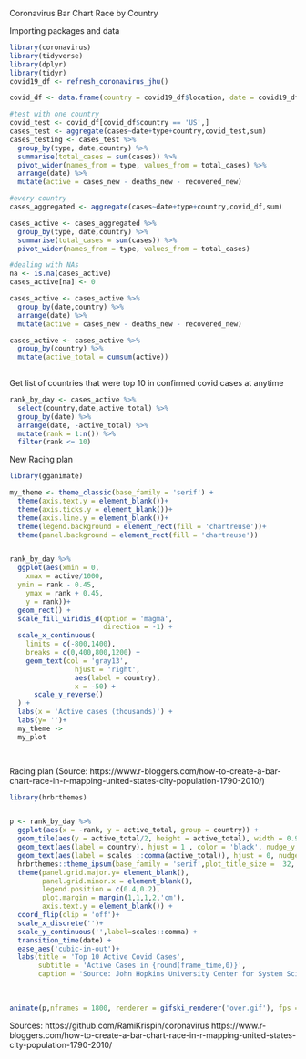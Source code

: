 Coronavirus Bar Chart Race by Country

Importing packages and data
```{r include=FALSE}
library(coronavirus)
library(tidyverse)
library(dplyr)
library(tidyr)
covid19_df <- refresh_coronavirus_jhu()

covid_df <- data.frame(country = covid19_df$location, date = covid19_df$date, cases = covid19_df$value, type = covid19_df$data_type)

#test with one country
covid_test <- covid_df[covid_df$country == 'US',]
cases_test <- aggregate(cases~date+type+country,covid_test,sum)
cases_testing <- cases_test %>%
  group_by(type, date,country) %>%
  summarise(total_cases = sum(cases)) %>%
  pivot_wider(names_from = type, values_from = total_cases) %>%
  arrange(date) %>%
  mutate(active = cases_new - deaths_new - recovered_new)

#every country
cases_aggregated <- aggregate(cases~date+type+country,covid_df,sum)

cases_active <- cases_aggregated %>% 
  group_by(type, date,country) %>%
  summarise(total_cases = sum(cases)) %>%
  pivot_wider(names_from = type, values_from = total_cases)

#dealing with NAs
na <- is.na(cases_active)
cases_active[na] <- 0

cases_active <- cases_active %>%
  group_by(date,country) %>%
  arrange(date) %>%
  mutate(active = cases_new - deaths_new - recovered_new)

cases_active <- cases_active %>%
  group_by(country) %>%
  mutate(active_total = cumsum(active))
  
```

Get list of countries that were top 10 in confirmed covid cases at anytime
```{r}
rank_by_day <- cases_active %>%
  select(country,date,active_total) %>%
  group_by(date) %>%
  arrange(date, -active_total) %>%
  mutate(rank = 1:n()) %>%
  filter(rank <= 10)


```

New Racing plan
```{r}
library(gganimate)

my_theme <- theme_classic(base_family = 'serif') +
  theme(axis.text.y = element_blank())+
  theme(axis.ticks.y = element_blank())+
  theme(axis.line.y = element_blank())+
  theme(legend.background = element_rect(fill = 'chartreuse'))+
  theme(panel.background = element_rect(fill = 'chartreuse'))


rank_by_day %>%
  ggplot(aes(xmin = 0,
    xmax = active/1000,
  ymin = rank - 0.45,
    ymax = rank + 0.45,
    y = rank))+
  geom_rect() +
  scale_fill_viridis_d(option = 'magma',
                       direction = -1) +
  scale_x_continuous(
    limits = c(-800,1400),
    breaks = c(0,400,800,1200) +
    geom_text(col = 'gray13',
                hjust = 'right',
                aes(label = country),
                x = -50) +
      scale_y_reverse()
  ) +
  labs(x = 'Active cases (thousands)') +
  labs(y= '')+
  my_theme ->
  my_plot

  

```


Racing plan (Source: https://www.r-bloggers.com/how-to-create-a-bar-chart-race-in-r-mapping-united-states-city-population-1790-2010/)
```{r}
library(hrbrthemes)


p <- rank_by_day %>%
  ggplot(aes(x = -rank, y = active_total, group = country)) +
  geom_tile(aes(y = active_total/2, height = active_total), width = 0.9, fill = 'aquamarine1') +
  geom_text(aes(label = country), hjust = 1 , color = 'black', nudge_y = -100000,family = 'serif', size = 8 ) +
  geom_text(aes(label = scales ::comma(active_total)), hjust = 0, nudge_y = -100000, color = 'grey30',family = 'serif', size = 8) +
  hrbrthemes::theme_ipsum(base_family = 'serif',plot_title_size =  32, subtitle_size = 24, caption_size = 20, base_size =20) +
  theme(panel.grid.major.y= element_blank(),
        panel.grid.minor.x = element_blank(),
        legend.position = c(0.4,0.2),
        plot.margin = margin(1,1,1,2,'cm'),
        axis.text.y = element_blank()) +
  coord_flip(clip = 'off')+
  scale_x_discrete('')+
  scale_y_continuous('',label=scales::comma) +
  transition_time(date) +
  ease_aes('cubic-in-out')+
  labs(title = 'Top 10 Active Covid Cases',
       subtitle = 'Active Cases in {round(frame_time,0)}',
       caption = 'Source: John Hopkins University Center for System Science and Engineering, graph by @zchen166')
        
  
  
animate(p,nframes = 1800, renderer = gifski_renderer('over.gif'), fps = 30, end_pause = 200, width = 1200, height = 900)


```

Sources:
https://github.com/RamiKrispin/coronavirus
https://www.r-bloggers.com/how-to-create-a-bar-chart-race-in-r-mapping-united-states-city-population-1790-2010/